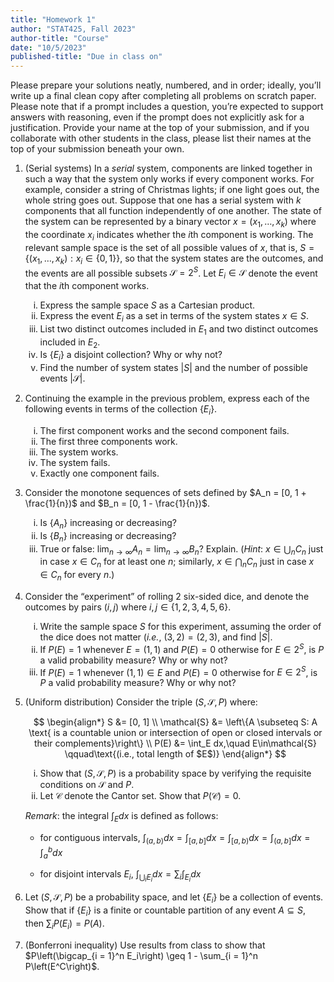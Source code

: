 ```yaml
---
title: "Homework 1"
author: "STAT425, Fall 2023"
author-title: "Course"
date: "10/5/2023"
published-title: "Due in class on"
---
```


Please prepare your solutions neatly, numbered, and in order; ideally, you'll write up a final clean copy after completing all problems on scratch paper. Please note that if a prompt includes a question, you're expected to support answers with reasoning, even if the prompt does not explicitly ask for a justification. Provide your name at the top of your submission, and if you collaborate with other students in the class, please list their names at the top of your submission beneath your own.

1.  (Serial systems) In a *serial* system, components are linked together in such a way that the system only works if every component works. For example, consider a string of Christmas lights; if one light goes out, the whole string goes out. Suppose that one has a serial system with $k$ components that all function independently of one another. The state of the system can be represented by a binary vector $x = (x_1, \dots, x_k)$ where the coordinate $x_i$ indicates whether the $i$th component is working. The relevant sample space is the set of all possible values of $x$, that is, $S = \{(x_1, \dots, x_k): x_i \in \{0, 1\}\}$, so that the system states are the outcomes, and the events are all possible subsets $\mathcal{S} = 2^S$. Let $E_i \in \mathcal{S}$ denote the event that the $i$th component works.

    i.  Express the sample space $S$ as a Cartesian product.
    ii. Express the event $E_i$ as a set in terms of the system states $x \in S$.
    iii. List two distinct outcomes included in $E_1$ and two distinct outcomes included in $E_2$.
    iv. Is $\{E_i\}$ a disjoint collection? Why or why not?
    v.  Find the number of system states $|S|$ and the number of possible events $|\mathcal{S}|$.

2.  Continuing the example in the previous problem, express each of the following events in terms of the collection $\{E_i\}$.

    i.  The first component works and the second component fails.
    ii. The first three components work.
    iii. The system works.
    iv. The system fails.
    v.  Exactly one component fails.

3.  Consider the monotone sequences of sets defined by $A_n = [0, 1 + \frac{1}{n})$ and $B_n = [0, 1 - \frac{1}{n})$.

    i.  Is $\{A_n\}$ increasing or decreasing?
    ii. Is $\{B_n\}$ increasing or decreasing?
    iii. True or false: $\lim_{n \rightarrow\infty} A_n = \lim_{n\rightarrow\infty} B_n$? Explain. (*Hint*: $x \in \bigcup_n C_n$ just in case $x \in C_n$ for at least one $n$; similarly, $x \in \bigcap_n C_n$ just in case $x \in C_n$ for every $n$.)

4.  Consider the "experiment" of rolling 2 six-sided dice, and denote the outcomes by pairs $(i, j)$ where $i, j \in \{1, 2, 3, 4, 5, 6\}$.

    i.  Write the sample space $S$ for this experiment, assuming the order of the dice does not matter (*i.e.*, $(3, 2) = (2, 3)$, and find $|S|$.
    ii. If $P(E) = 1$ whenever $E = (1, 1)$ and $P(E) = 0$ otherwise for $E \in 2^S$, is $P$ a valid probability measure? Why or why not?
    iii. If $P(E) = 1$ whenever $(1, 1) \in E$ and $P(E) = 0$ otherwise for $E \in 2^S$, is $P$ a valid probability measure? Why or why not?

5.  (Uniform distribution) Consider the triple $(S, \mathcal{S}, P)$ where:

    $$
    \begin{align*}
    S &= [0, 1] \\
    \mathcal{S} &= \left\{A \subseteq S: A \text{ is a countable union or intersection of open or closed intervals or their complements}\right\} \\
    P(E) &= \int_E dx,\quad E\in\mathcal{S} \qquad\text{(i.e., total length of $E$)}
    \end{align*}
    $$

    i.  Show that $(S, \mathcal{S}, P)$ is a probability space by verifying the requisite conditions on $\mathcal{S}$ and $P$.
    ii. Let $\mathcal{C}$ denote the Cantor set. Show that $P(\mathcal{C}) = 0$.

    *Remark*: the integral $\int_E dx$ is defined as follows:

    -   for contiguous intervals, $\int_{(a, b)} dx = \int_{[a, b]} dx = \int_{[a, b)} dx = \int_{(a, b]} dx = \int_a^b dx$

    -   for disjoint intervals $E_i$, $\int_{\bigcup_i E_i} dx = \sum_i \int_{E_i} dx$

```{=html}
<!-- -->
```
6.  Let $(S, \mathcal{S}, P)$ be a probability space, and let $\{E_i\}$ be a collection of events. Show that if $\{E_i\}$ is a finite or countable partition of any event $A \subseteq S$, then $\sum_i P(E_i) = P(A)$.

7.  (Bonferroni inequality) Use results from class to show that $P\left(\bigcap_{i = 1}^n E_i\right) \geq 1 - \sum_{i = 1}^n P\left(E^C\right)$.
